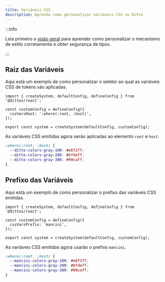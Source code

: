 ```yaml
---
title: Variáveis CSS
description: Aprenda como personalizar variáveis CSS no Ditto
---
```


:::info

Leia primeiro a [visão geral](/theming/customization/overview) para aprender
como personalizar o mecanismo de estilo corretamente e obter segurança de tipos.

:::

## Raiz das Variáveis

Aqui está um exemplo de como personalizar o seletor ao qual as variáveis CSS de tokens
são aplicadas.

```tsx title="theme.ts"
import { createSystem, defaultConfig, defineConfig } from '@dittox/react';

const customConfig = defineConfig({
  cssVarsRoot: ':where(:root, :host)',
});

export const system = createSystem(defaultConfig, customConfig);
```

As variáveis CSS emitidas agora serão aplicadas ao elemento `root` e `host`.

```css
:where(:root, :host) {
  --ditto-colors-gray-100: #e6f2ff;
  --ditto-colors-gray-200: #bfdeff;
  --ditto-colors-gray-300: #99caff;
}
```

## Prefixo das Variáveis

Aqui está um exemplo de como personalizar o prefixo das variáveis CSS emitidas.

```tsx
import { createSystem, defaultConfig, defineConfig } from '@dittox/react';

const customConfig = defineConfig({
  cssVarsPrefix: 'mancini',
});

export const system = createSystem(defaultConfig, customConfig);
```

As variáveis CSS emitidas agora usarão o prefixo `mancini`.

```css
:where(:root, :host) {
  --mancini-colors-gray-100: #e6f2ff;
  --mancini-colors-gray-200: #bfdeff;
  --mancini-colors-gray-300: #99caff;
}
```

